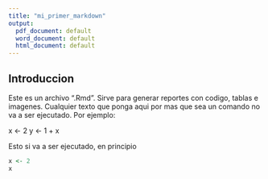 ```yaml
---
title: "mi_primer_markdown"
output:
  pdf_document: default
  word_document: default
  html_document: default
---
```


## Introduccion

Este es un archivo ".Rmd". Sirve para generar reportes con codigo, tablas e imagenes. Cualquier texto que ponga aqui por mas que sea un comando no va a ser ejecutado. Por ejemplo:

x <- 2
y <- 1 + x

Esto si va a ser ejecutado, en principio

```r
x <- 2
x
```

